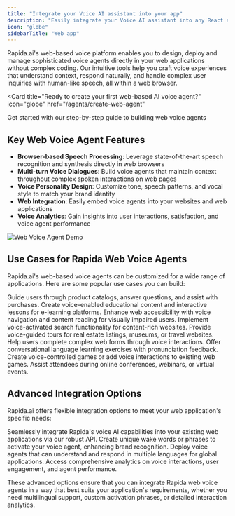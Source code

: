 ```yaml
---
title: "Integrate your Voice AI assistant into your app"
description: "Easily integrate your Voice AI assistant into any React application to enhance user interactions."
icon: "globe"
sidebarTitle: "Web app"
---
```


Rapida.ai's web-based voice platform enables you to design, deploy and manage sophisticated voice agents directly in your web applications without complex coding. Our intuitive tools help you craft voice experiences that understand context, respond naturally, and handle complex user inquiries with human-like speech, all within a web browser.

<Card
  title="Ready to create your first web-based AI voice agent?"
  icon="globe"
  href="/agents/create-web-agent"
>
  Get started with our step-by-step guide to building web voice agents
</Card>

## Key Web Voice Agent Features

- **Browser-based Speech Processing**: Leverage state-of-the-art speech recognition and synthesis directly in web browsers
- **Multi-turn Voice Dialogues**: Build voice agents that maintain context throughout complex spoken interactions on web pages
- **Voice Personality Design**: Customize tone, speech patterns, and vocal style to match your brand identity
- **Web Integration**: Easily embed voice agents into your websites and web applications
- **Voice Analytics**: Gain insights into user interactions, satisfaction, and voice agent performance

<Frame>
  <img src="/images/web-app.png" alt="Web Voice Agent Demo" />
</Frame>

## Use Cases for Rapida Web Voice Agents

Rapida.ai's web-based voice agents can be customized for a wide range of applications. Here are some popular use cases you can build:

<CardGroup cols={2}>
  <Card title="Virtual Shopping Assistant" icon="shopping-bag">
    Guide users through product catalogs, answer questions, and assist with
    purchases.
  </Card>
  <Card title="Interactive Learning" icon="book-open">
    Create voice-enabled educational content and interactive lessons for
    e-learning platforms.
  </Card>
  <Card title="Accessibility Support" icon="accessibility">
    Enhance web accessibility with voice navigation and content reading for
    visually impaired users.
  </Card>
  <Card title="Voice Search" icon="search">
    Implement voice-activated search functionality for content-rich websites.
  </Card>
  <Card title="Virtual Tours" icon="map">
    Provide voice-guided tours for real estate listings, museums, or travel
    websites.
  </Card>
  <Card title="Form Filling Assistance" icon="clipboard">
    Help users complete complex web forms through voice interactions.
  </Card>
  <Card title="Language Practice" icon="languages">
    Offer conversational language learning exercises with pronunciation
    feedback.
  </Card>
  <Card title="Web-based Games" icon="gamepad-2">
    Create voice-controlled games or add voice interactions to existing web
    games.
  </Card>
  <Card title="Virtual Event Host" icon="users">
    Assist attendees during online conferences, webinars, or virtual events.
  </Card>
</CardGroup>

## Advanced Integration Options

Rapida.ai offers flexible integration options to meet your web application's specific needs:

<CardGroup cols={2}>
  <Card title="API Integration" icon="webhook">
    Seamlessly integrate Rapida's voice AI capabilities into your existing web
    applications via our robust API.
  </Card>
  <Card title="Custom Wake Words" icon="ear">
    Create unique wake words or phrases to activate your voice agent, enhancing
    brand recognition.
  </Card>
  <Card title="Multi-language Support" icon="globe-2">
    Deploy voice agents that can understand and respond in multiple languages
    for global applications.
  </Card>
  <Card title="Voice Analytics Dashboard" icon="bar-chart-2">
    Access comprehensive analytics on voice interactions, user engagement, and
    agent performance.
  </Card>
</CardGroup>

These advanced options ensure that you can integrate Rapida web voice agents in a way that best suits your application's requirements, whether you need multilingual support, custom activation phrases, or detailed interaction analytics.
